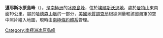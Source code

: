 {{coord|74|54|S|98|46|W|source:GNIS|display=title}}

'''邁耶斯冰原島峰'''（{{lang-en|Meyers Nunatak}}），是[[南極洲|南極洲]]的[[冰原島峰|冰原島峰]]，位於[[埃爾斯沃思地|埃爾斯沃思地]]，處於[[曼特山|曼特山]]東南面19公里，屬於[[哈德森山脈|哈德森山脈]]的一部分，[[美國地質調查局|美國地質調查局]]根據測量和該國海軍的空中照片繪入地圖，現時由[[南極條約體系|南極條約體系]]管理。

{{DEFAULTSORT:Meyers Nunatak}}
[[Category:南極洲冰原島峰|Category:南極洲冰原島峰]]


{{EllsworthLand-geo-stub}}